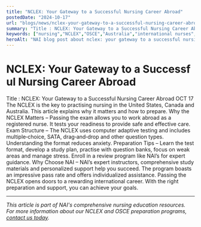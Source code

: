 ```yaml
---
title: "NCLEX: Your Gateway to a Successful Nursing Career Abroad"
postedDate: "2024-10-17"
url: "blogs/news/nclex-your-gateway-to-a-successful-nursing-career-abroad"
summary: "Title : NCLEX: Your Gateway to a Successful Nursing Career Abroad OCT 17 The NCLEX is the key to practising nursing in the United States, Canada and Australia. This article explains why it matters and..."
keywords: ["nursing","NCLEX","OSCE","Australia","international nurses","exam preparation","exam anxiety"]
heroAlt: "NAI blog post about nclex: your gateway to a successful nursing career abroad"
---
```


# NCLEX: Your Gateway to a Successful Nursing Career Abroad

Title : NCLEX: Your Gateway to a Successful Nursing Career Abroad
OCT 17
The NCLEX is the key to practising nursing in the United States, Canada
and Australia. This article explains why it matters and how to prepare.
Why the NCLEX Matters – Passing the exam allows you to work abroad as a
registered nurse. It tests your readiness to provide safe and effective
care.
Exam Structure – The NCLEX uses computer adaptive testing and includes
multiple‑choice, SATA, drag‑and‑drop and other question types.
Understanding the format reduces anxiety.
Preparation Tips – Learn the test format, develop a study plan, practise
with question banks, focus on weak areas and manage stress. Enroll in a
review program like NAI’s for expert guidance.
Why Choose NAI – NAI’s expert instructors, comprehensive study materials
and personalized support help you succeed. The program boasts an
impressive pass rate and offers individualized assistance.
Passing the NCLEX opens doors to a rewarding international career. With
the right preparation and support, you can achieve your goals.

---

*This article is part of NAI's comprehensive nursing education resources. For more information about our NCLEX and OSCE preparation programs, [contact us today](https://wa.me/61478320397).*
